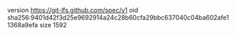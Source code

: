 version https://git-lfs.github.com/spec/v1
oid sha256:9401d42f3d25e9692914a24c28b60cfa29bbc637040c04ba602afe11368a9efa
size 1592
